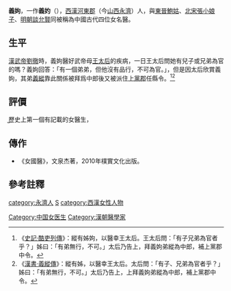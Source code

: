 '''義姁'''，一作'''義妁'''（{{bd|？||？年|catIdx=Y}}），[[西漢|西漢]][[河東郡_(中國)|河東郡]]（今[[山西|山西]][[永濟|永濟]]）人，與[[東晉|東晉]][[鮑姑|鮑姑]]、[[北宋|北宋]][[張小娘子|張小娘子]]、[[明朝|明朝]][[談允賢|談允賢]]同被稱為中國古代四位女名醫。

==生平==
[[漢武帝|漢武帝]][[劉徹|劉徹]]時，義姁醫好武帝母[[王皇后_(漢景帝)|王太后]]的疾病，一日王太后問她有兒子或兄弟為官的嗎？義姁回答：「有一個弟弟，但他沒有品行，不可為官。」，但是因太后欣賞義姁，其弟[[義縱|義縱]]靠此關係被拜爲中郎後又被派住[[上黨郡|上黨郡]]任縣令。<ref>《[[:s:史記/卷122|史記·酷吏列傳]]》：縱有姊姁，以醫幸王太后。王太后問：「有子兄弟為官者乎？」姊曰：「有弟無行，不可。」太后乃告上，拜義姁弟縱為中郎，補上黨郡中令。</ref><ref>《[[:s:漢書/卷090|漢書·義縱傳]]》：縱有姊，以醫幸王太后。太后問：「有子、兄弟為官者乎？」姊曰：「有弟無行，不可。」太后乃告上，上拜義姁弟縱為中郎，補上黨郡中令。</ref>

==評價==
̺歷史上第一個有記載的女醫生，{{來源請求|被譽爲巾幗醫家第一人。因醫術高超被召入宮，專爲皇家女眷治病，是中國古代四位女名醫之首。}}

==傳作==
*《女國醫》，文泉杰著，2010年樸實文化出版。
==參考註釋==
{{reflist}}

{{DEFAULTSORT:Y}}
[[category:永濟人|category:永濟人]]
[[category:義姓|S]]
[[Category:中国女医生|Category:中国女医生]]
[[category:西漢女性人物|category:西漢女性人物]]
[[Category:漢朝醫學家|Category:漢朝醫學家]]